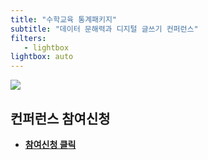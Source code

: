 ```yaml
---
title: "수학교육 통계패키지"
subtitle: "데이터 문해력과 디지털 글쓰기 컨퍼런스"
filters:
   - lightbox
lightbox: auto
---
```



![](images/conference_preview.png)


## 컨퍼런스 참여신청


- [**참여신청 클릭**](https://www.meetup.com/seoul-r-meetup/events/289596122/)



